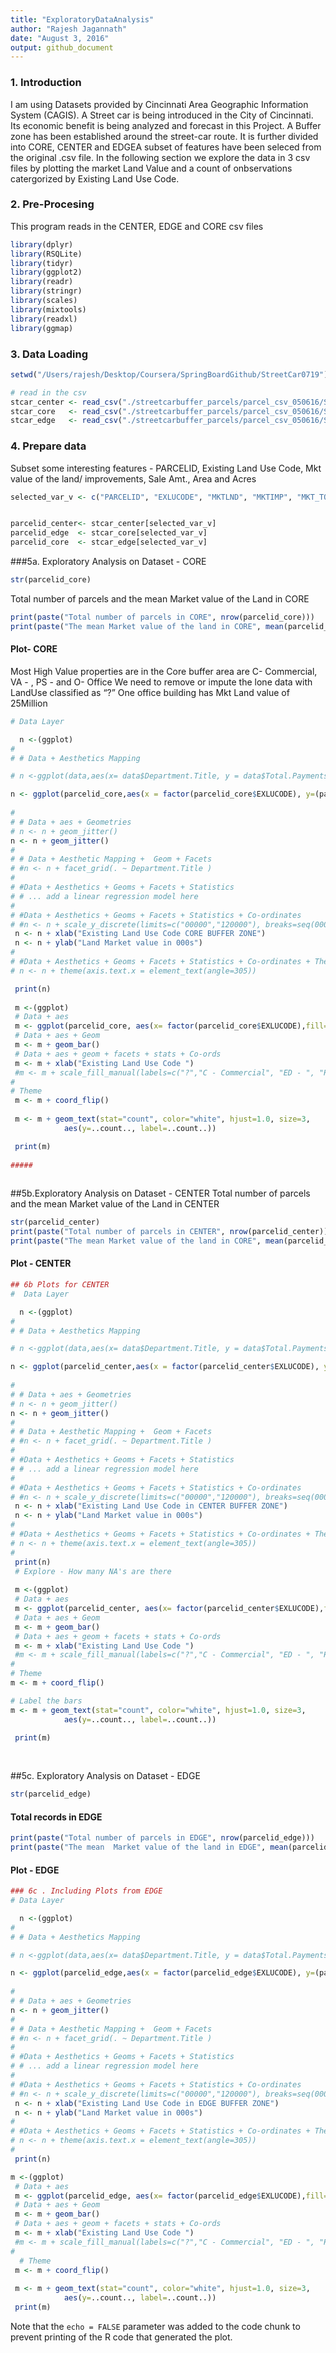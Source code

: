 ```yaml
---
title: "ExploratoryDataAnalysis"
author: "Rajesh Jagannath"
date: "August 3, 2016"
output: github_document
---
```


### 1. Introduction
I am using Datasets provided by Cincinnati Area Geographic Information System (CAGIS).  A Street car is being introduced in the City of Cincinnati. Its economic benefit is being analyzed and forecast in this Project. A Buffer zone has been established around the street-car route. It is further divided into CORE, CENTER and EDGEA subset of features  have been seleced from the original .csv file. In the following section we explore the data in 3 csv files by plotting the market Land Value  and a count of onbservations catergorized by Existing Land Use Code.

### 2. Pre-Procesing 
This program  reads in the CENTER, EDGE and CORE csv files
```r
library(dplyr)
library(RSQLite)
library(tidyr)
library(ggplot2)
library(readr)
library(stringr)
library(scales)
library(mixtools)
library(readxl)
library(ggmap)
```

### 3. Data Loading
```r
setwd("/Users/rajesh/Desktop/Coursera/SpringBoardGithub/StreetCar0719")
```
```r
# read in the csv 
stcar_center <- read_csv("./streetcarbuffer_parcels/parcel_csv_050616/StreetCarParcels_CENTER.csv")
stcar_core   <- read_csv("./streetcarbuffer_parcels/parcel_csv_050616/StreetCarParcels_CORE.csv")
stcar_edge   <- read_csv("./streetcarbuffer_parcels/parcel_csv_050616/StreetCarParcels_EDGE.csv")
```
### 4. Prepare data 
Subset some interesting features - PARCELID, Existing Land Use Code, Mkt value of the land/ improvements, Sale Amt., Area  and Acres
```r
selected_var_v <- c("PARCELID", "EXLUCODE", "MKTLND", "MKTIMP", "MKT_TOTAL_", "SALDAT","SALAMT","FORECL_FLA", "AREA","ACRES")


parcelid_center<- stcar_center[selected_var_v]
parcelid_edge  <- stcar_core[selected_var_v]
parcelid_core  <- stcar_edge[selected_var_v]
```
###5a. Exploratory Analysis on Dataset - CORE
```r
str(parcelid_core)
```
Total number of parcels and the mean Market value of the Land  in CORE
```r
print(paste("Total number of parcels in CORE", nrow(parcelid_core)))
print(paste("The mean Market value of the land in CORE", mean(parcelid_core$MKTLND)))
```



#### Plot- CORE 
Most High Value properties are  in the Core buffer area are C- Commercial, VA - , PS - and O- Office
We need to remove or impute the lone data with LandUse classified as "?"
One office building has Mkt Land value of 25Million


```r
 
# Data Layer

  n <-(ggplot)
# 
# # Data + Aesthetics Mapping 

# n <-ggplot(data,aes(x= data$Department.Title, y = data$Total.Payments, color=data$Job.Class.Title, alpha=0.4, size=data$Overtime.Pay))

n <- ggplot(parcelid_core,aes(x = factor(parcelid_core$EXLUCODE), y=(parcelid_core$MKTLND/1000), color = factor(parcelid_core$EXLUCODE)))
  
# 
# # Data + aes + Geometries 
# n <- n + geom_jitter() 
n <- n + geom_jitter()
#
# # Data + Aesthetic Mapping +  Geom + Facets
# #n <- n + facet_grid(. ~ Department.Title ) 
# 
# #Data + Aesthetics + Geoms + Facets + Statistics
# # ... add a linear regression model here
# 
# #Data + Aesthetics + Geoms + Facets + Statistics + Co-ordinates
# #n <- n + scale_y_discrete(limits=c("00000","120000"), breaks=seq(00000,120000,10000))
 n <- n + xlab("Existing Land Use Code CORE BUFFER ZONE")
 n <- n + ylab("Land Market value in 000s")
# 
# #Data + Aesthetics + Geoms + Facets + Statistics + Co-ordinates + Theme 
# n <- n + theme(axis.text.x = element_text(angle=305))

 print(n)
 
 m <-(ggplot)
 # Data + aes 
 m <- ggplot(parcelid_core, aes(x= factor(parcelid_core$EXLUCODE),fill=factor(parcelid_core$EXLUCODE)))
 # Data + aes + Geom 
 m <- m + geom_bar()
 # Data + aes + geom + facets + stats + Co-ords
 m <- m + xlab("Existing Land Use Code ")
 #m <- m + scale_fill_manual(labels=c("?","C - Commercial", "ED - ", "HI - ", "IN - ", "LI -" ,"MF - Multi-Family", "MU - Multi unit", "O - Office space", "PR - ", "PS - ", "PU - ", "SF - Single Family", "TF - Three Family Dwelling ", "VA - "))
# 
# Theme
 m <- m + coord_flip()
 
 m <- m + geom_text(stat="count", color="white", hjust=1.0, size=3,
            aes(y=..count.., label=..count..))

 print(m)
 
#####
 
```

##5b.Exploratory Analysis on Dataset - CENTER
Total number of parcels and the mean Market value of the Land  in CENTER
```r
str(parcelid_center)
print(paste("Total number of parcels in CENTER", nrow(parcelid_center)))
print(paste("The mean Market value of the land in CORE", mean(parcelid_center$MKTLND)))
```
  



#### Plot - CENTER
```r
## 6b Plots for CENTER
#  Data Layer

  n <-(ggplot)
# 
# # Data + Aesthetics Mapping 

# n <-ggplot(data,aes(x= data$Department.Title, y = data$Total.Payments, color=data$Job.Class.Title, alpha=0.4, size=data$Overtime.Pay))

n <- ggplot(parcelid_center,aes(x = factor(parcelid_center$EXLUCODE), y=(parcelid_center$MKTLND/1000), color = factor(parcelid_center$EXLUCODE)))
  
# 
# # Data + aes + Geometries 
# n <- n + geom_jitter() 
n <- n + geom_jitter()
#
# # Data + Aesthetic Mapping +  Geom + Facets
# #n <- n + facet_grid(. ~ Department.Title ) 
# 
# #Data + Aesthetics + Geoms + Facets + Statistics
# # ... add a linear regression model here
# 
# #Data + Aesthetics + Geoms + Facets + Statistics + Co-ordinates
# #n <- n + scale_y_discrete(limits=c("00000","120000"), breaks=seq(00000,120000,10000))
 n <- n + xlab("Existing Land Use Code in CENTER BUFFER ZONE")
 n <- n + ylab("Land Market value in 000s")
# 
# #Data + Aesthetics + Geoms + Facets + Statistics + Co-ordinates + Theme 
# n <- n + theme(axis.text.x = element_text(angle=305))
# 
 print(n)
 # Explore - How many NA's are there 
 
 m <-(ggplot)
 # Data + aes 
 m <- ggplot(parcelid_center, aes(x= factor(parcelid_center$EXLUCODE),fill=factor(parcelid_center$EXLUCODE)))
 # Data + aes + Geom 
 m <- m + geom_bar()
 # Data + aes + geom + facets + stats + Co-ords
 m <- m + xlab("Existing Land Use Code ")
 #m <- m + scale_fill_manual(labels=c("?","C - Commercial", "ED - ", "HI - ", "IN - ", "LI -" ,"MF - Multi-Family", "MU - Multi unit", "O - Office space", "PR - ", "PS - ", "PU - ", "SF - Single Family", "TF - Three Family Dwelling ", "VA - "))
# 
# Theme
m <- m + coord_flip()

# Label the bars
m <- m + geom_text(stat="count", color="white", hjust=1.0, size=3,
            aes(y=..count.., label=..count..))
 
 print(m)
 
 
```

##5c. Exploratory Analysis on Dataset - EDGE
```r
str(parcelid_edge)
```
#### Total records in EDGE
```r
print(paste("Total number of parcels in EDGE", nrow(parcelid_edge)))
print(paste("The mean  Market value of the land in EDGE", mean(parcelid_edge$MKTLND)))
```

#### Plot - EDGE

```r
### 6c . Including Plots from EDGE
# Data Layer

  n <-(ggplot)
# 
# # Data + Aesthetics Mapping 

# n <-ggplot(data,aes(x= data$Department.Title, y = data$Total.Payments, color=data$Job.Class.Title, alpha=0.4, size=data$Overtime.Pay))

n <- ggplot(parcelid_edge,aes(x = factor(parcelid_edge$EXLUCODE), y=(parcelid_edge$MKTLND/1000), color = factor(parcelid_edge$EXLUCODE)))
  
# 
# # Data + aes + Geometries 
n <- n + geom_jitter() 
#
# # Data + Aesthetic Mapping +  Geom + Facets
# #n <- n + facet_grid(. ~ Department.Title ) 
# 
# #Data + Aesthetics + Geoms + Facets + Statistics
# # ... add a linear regression model here
# 
# #Data + Aesthetics + Geoms + Facets + Statistics + Co-ordinates
# #n <- n + scale_y_discrete(limits=c("00000","120000"), breaks=seq(00000,120000,10000))
 n <- n + xlab("Existing Land Use Code in EDGE BUFFER ZONE")
 n <- n + ylab("Land Market value in 000s")
# 
# #Data + Aesthetics + Geoms + Facets + Statistics + Co-ordinates + Theme 
# n <- n + theme(axis.text.x = element_text(angle=305))
# 
 print(n)

m <-(ggplot)
 # Data + aes 
 m <- ggplot(parcelid_edge, aes(x= factor(parcelid_edge$EXLUCODE),fill=factor(parcelid_edge$EXLUCODE)))
 # Data + aes + Geom 
 m <- m + geom_bar()
 # Data + aes + geom + facets + stats + Co-ords
 m <- m + xlab("Existing Land Use Code ")
 #m <- m + scale_fill_manual(labels=c("?","C - Commercial", "ED - ", "HI - ", "IN - ", "LI -" ,"MF - Multi-Family", "MU - Multi unit", "O - Office space", "PR - ", "PS - ", "PU - ", "SF - Single Family", "TF - Three Family Dwelling ", "VA - "))
# 
  # Theme
 m <- m + coord_flip()
 
 m <- m + geom_text(stat="count", color="white", hjust=1.0, size=3,
            aes(y=..count.., label=..count..))
 print(m)

```

Note that the `echo = FALSE` parameter was added to the code chunk to prevent printing of the R code that generated the plot.
